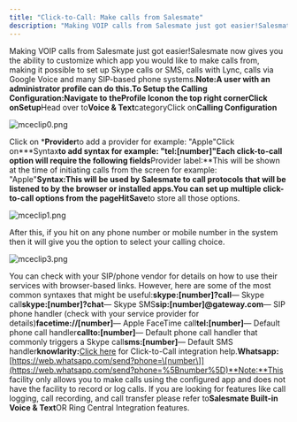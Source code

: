 ```yaml
---
title: "Click-to-Call: Make calls from Salesmate"
description: "Making VOIP calls from Salesmate just got easier!Salesmate now gives you the ability to customize which app you would like to make calls from, making"
---
```


Making VOIP calls from Salesmate just got easier!Salesmate now gives you the ability to customize which app you would like to make calls from, making it possible to set up Skype calls or SMS, calls with Lync, calls via Google Voice and many SIP-based phone systems.**Note:**A user with an administrator profile can do this.**To Setup the Calling Configuration:**Navigate to the**Profile Icon**on the top right cornerClick on**Setup**Head over to**Voice & Text**categoryClick on**Calling Configuration**

![mceclip0.png](./images/mceclip0.png)

Click on \***Provider**to add a provider for example: "Apple"Click on**\*Syntax**to add syntax for example: "tel:\[number\]"Each click-to-call option will require the following fields**Provider label:**This will be shown at the time of initiating calls from the screen for example: "Apple"**Syntax:**This will be used by Salesmate to call protocols that will be listened to by the browser or installed apps.You can set up multiple click-to-call options from the pageHit**Save**to store all those options.

![mceclip1.png](./images/mceclip1.png)

After this, if you hit on any phone number or mobile number in the system then it will give you the option to select your calling choice.

![mceclip3.png](./images/mceclip3.png)

You can check with your SIP/phone vendor for details on how to use their services with browser-based links. However, here are some of the most common syntaxes that might be useful:**skype:\[number\]?call**— Skype call**skype:\[number\]?chat**— Skype SMS**sip:\[number\]@gateway.com**— SIP phone handler (check with your service provider for details)**facetime://\[number\]**— Apple FaceTime call**tel:\[number\]**— Default phone call handler**callto:\[number\]**— Default phone call handler that commonly triggers a Skype call**sms:\[number\]**— Default SMS handler**knowlarity:**[Click here](https://support.salesmate.io/hc/en-us/articles/360018477352) for Click-to-Call integration help.**Whatsapp:**[https://web.whatsapp.com/send?phone=\[number\]](https://web.whatsapp.com/send?phone=%5Bnumber%5D)**Note:**This facility only allows you to make calls using the configured app and does not have the facility to record or log calls. If you are looking for features like call logging, call recording, and call transfer please refer to**Salesmate Built-in Voice & Text**OR Ring Central Integration features.
